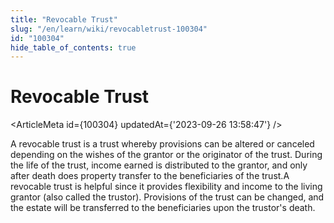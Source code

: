 ```yaml
---
title: "Revocable Trust"
slug: "/en/learn/wiki/revocabletrust-100304"
id: "100304"
hide_table_of_contents: true
---
```



# Revocable Trust

<ArticleMeta id={100304} updatedAt={'2023-09-26 13:58:47'} />
<div className='border-solid border-b border-t-0 my-4 border-[var(--ifm-color-gray-300)]' />

A revocable trust is a trust whereby provisions can be altered or canceled depending on the wishes of the grantor or the originator of the trust. During the life of the trust, income earned is distributed to the grantor, and only after death does property transfer to the beneficiaries of the trust.A revocable trust is helpful since it provides flexibility and income to the living grantor (also called the trustor). Provisions of the trust can be changed, and the estate will be transferred to the beneficiaries upon the trustor's death.
